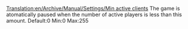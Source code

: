 [[Translation:en/Archive/Manual/Settings/Min active clients]]
The game is atomatically paused when the number of active players is less than this amount.
Default:0 Min:0 Max:255